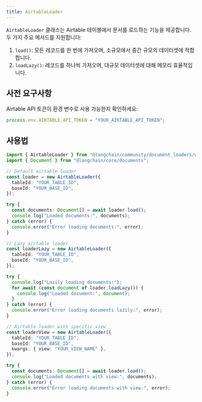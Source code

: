 ```yaml
---
title: AirtableLoader
---
```


`AirtableLoader` 클래스는 Airtable 테이블에서 문서를 로드하는 기능을 제공합니다. 두 가지 주요 메서드를 지원합니다:

1. `load()`: 모든 레코드를 한 번에 가져오며, 소규모에서 중간 규모의 데이터셋에 적합합니다.
2. `loadLazy()`: 레코드를 하나씩 가져오며, 대규모 데이터셋에 대해 메모리 효율적입니다.

## 사전 요구사항

Airtable API 토큰이 환경 변수로 사용 가능한지 확인하세요:

```typescript
process.env.AIRTABLE_API_TOKEN = "YOUR_AIRTABLE_API_TOKEN";
```

## 사용법

```typescript
import { AirtableLoader } from "@langchain/community/document_loaders/web/airtable";
import { Document } from "@langchain/core/documents";

// Default airtable loader
const loader = new AirtableLoader({
  tableId: "YOUR_TABLE_ID",
  baseId: "YOUR_BASE_ID",
});

try {
  const documents: Document[] = await loader.load();
  console.log("Loaded documents:", documents);
} catch (error) {
  console.error("Error loading documents:", error);
}

// Lazy airtable loader
const loaderLazy = new AirtableLoader({
  tableId: "YOUR_TABLE_ID",
  baseId: "YOUR_BASE_ID",
});

try {
  console.log("Lazily loading documents:");
  for await (const document of loader.loadLazy()) {
    console.log("Loaded document:", document);
  }
} catch (error) {
  console.error("Error loading documents lazily:", error);
}

// Airtable loader with specific view
const loaderView = new AirtableLoader({
  tableId: "YOUR_TABLE_ID",
  baseId: "YOUR_BASE_ID",
  kwargs: { view: "YOUR_VIEW_NAME" },
});

try {
  const documents: Document[] = await loader.load();
  console.log("Loaded documents with view:", documents);
} catch (error) {
  console.error("Error loading documents with view:", error);
}
```